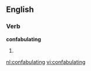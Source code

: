 ==English==

===Verb===
'''confabulating'''

# {{present participle of|[[confabulate]]}}

[[nl:confabulating]]
[[vi:confabulating]]